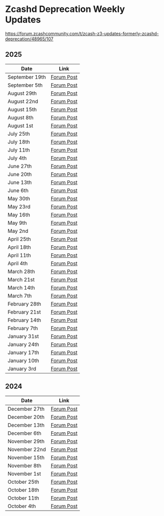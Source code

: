 # Zcashd Deprecation Weekly Updates
https://forum.zcashcommunity.com/t/zcash-z3-updates-formerly-zcashd-deprecation/48965/107
## 2025
| Date | Link |
|----------|----------|
| September 19th | [Forum Post](https://forum.zcashcommunity.com/t/zcash-z3-updates-formerly-zcashd-deprecation/48965/107)|
| September 5th | [Forum Post](https://forum.zcashcommunity.com/t/zcash-z3-updates-formerly-zcashd-deprecation/48965/106)|
| August 29th | [Forum Post](https://forum.zcashcommunity.com/t/zcash-z3-updates-formerly-zcashd-deprecation/48965/105)|
| August 22nd | [Forum Post](https://forum.zcashcommunity.com/t/zcash-z3-updates-formerly-zcashd-deprecation/48965/104) |
| August 15th | [Forum Post](https://forum.zcashcommunity.com/t/zcash-z3-updates-formerly-zcashd-deprecation/48965/102) |
| August 8th | [Forum Post](https://forum.zcashcommunity.com/t/zcash-z3-updates-formerly-zcashd-deprecation/48965/101) |
| August 1st | [Forum Post](https://forum.zcashcommunity.com/t/zcash-z3-updates-formerly-zcashd-deprecation/48965/100) |
| July 25th | [Forum Post](https://forum.zcashcommunity.com/t/zcash-z3-updates-formerly-zcashd-deprecation/48965/99) |
| July 18th | [Forum Post](https://forum.zcashcommunity.com/t/zcash-z3-updates-formerly-zcashd-deprecation/48965/98) |
| July 11th | [Forum Post](https://forum.zcashcommunity.com/t/zcash-z3-updates-formerly-zcashd-deprecation/48965/96) |
| July 4th | [Forum Post](https://forum.zcashcommunity.com/t/zcash-z3-updates-formerly-zcashd-deprecation/48965/95) |
| June 27th | [Forum Post](https://forum.zcashcommunity.com/t/zcash-z3-updates-formerly-zcashd-deprecation/48965/94) |
| June 20th | [Forum Post](https://forum.zcashcommunity.com/t/zcash-z3-updates-formerly-zcashd-deprecation/48965/93) |
| June 13th | [Forum Post](https://forum.zcashcommunity.com/t/zcash-z3-updates-formerly-zcashd-deprecation/48965/92) |
| June 6th | [Forum Post](https://forum.zcashcommunity.com/t/zcash-z3-updates-formerly-zcashd-deprecation/48965/89) |
| May 30th | [Forum Post](https://forum.zcashcommunity.com/t/zcash-z3-updates-formerly-zcashd-deprecation/48965/88) |
| May 23rd | [Forum Post](https://forum.zcashcommunity.com/t/zcash-z3-updates-formerly-zcashd-deprecation/48965/87) |
| May 16th | [Forum Post](https://forum.zcashcommunity.com/t/zcash-z3-updates-formerly-zcashd-deprecation/48965/86) |
| May 9th | [Forum Post](https://forum.zcashcommunity.com/t/zcash-z3-updates-formerly-zcashd-deprecation/48965/85) |
| May 2nd | [Forum Post](https://forum.zcashcommunity.com/t/zcash-z3-updates-formerly-zcashd-deprecation/48965/81) |
| April 25th | [Forum Post](https://forum.zcashcommunity.com/t/zcash-z3-updates-formerly-zcashd-deprecation/48965/66) |
| April 18th | [Forum Post](https://forum.zcashcommunity.com/t/zcash-z3-updates-formerly-zcashd-deprecation/48965/65) |
| April 11th | [Forum Post](https://forum.zcashcommunity.com/t/zcash-z3-updates-formerly-zcashd-deprecation/48965/64) |
| April 4th | [Forum Post](https://forum.zcashcommunity.com/t/zcash-z3-updates-formerly-zcashd-deprecation/48965/63) |
| March 28th | [Forum Post](https://forum.zcashcommunity.com/t/zcash-z3-updates-formerly-zcashd-deprecation/48965/62)   |
| March 21st | [Forum Post](https://forum.zcashcommunity.com/t/zcash-z3-updates-formerly-zcashd-deprecation/48965/61)   |
| March 14th | [Forum Post](https://forum.zcashcommunity.com/t/zcash-z3-updates-formerly-zcashd-deprecation/48965/59)   |
| March 7th | [Forum Post](https://forum.zcashcommunity.com/t/zcashd-deprecation-updates/48965/56)   |
| February 28th | [Forum Post](https://forum.zcashcommunity.com/t/zcashd-deprecation-updates/48965/52)   |
| February 21st | [Forum Post](https://forum.zcashcommunity.com/t/zcashd-deprecation-updates/48965/51)   |
| February 14th | [Forum Post](https://forum.zcashcommunity.com/t/zcashd-deprecation-updates/48965/49)   |
| February 7th | [Forum Post](https://forum.zcashcommunity.com/t/zcashd-deprecation-updates/48965/48)   |
| January 31st | [Forum Post](https://forum.zcashcommunity.com/t/zcashd-deprecation-updates/48965/46)   |
| January 24th | [Forum Post](https://forum.zcashcommunity.com/t/zcashd-deprecation-updates/48965/44)   |
| January 17th  | [Forum Post](https://forum.zcashcommunity.com/t/zcashd-deprecation-updates/48965/41)   |
| January 10th  | [Forum Post](https://forum.zcashcommunity.com/t/zcashd-deprecation-updates/48965/40)   |
| January 3rd  | [Forum Post](https://forum.zcashcommunity.com/t/zcashd-deprecation-updates/48965/37)   |


## 2024
| Date | Link |
|----------|----------|
| December 27th  | [Forum Post](https://forum.zcashcommunity.com/t/zcashd-deprecation-updates/48965/36)   |
| December 20th  | [Forum Post](https://forum.zcashcommunity.com/t/zcashd-deprecation-updates/48965/35)   |
| December 13th  | [Forum Post](https://forum.zcashcommunity.com/t/zcashd-deprecation-updates/48965/34)   |
| December 6th  | [Forum Post](https://forum.zcashcommunity.com/t/zcashd-deprecation-updates/48965/30)   |
| November 29th  | [Forum Post](https://forum.zcashcommunity.com/t/zcashd-deprecation-updates/48965/18)   |
| November 22nd  | [Forum Post](https://forum.zcashcommunity.com/t/zcashd-deprecation-updates/48965/17)   |
| November 15th  | [Forum Post](https://forum.zcashcommunity.com/t/zcashd-deprecation-updates/48965/16)   |
| November 8th  | [Forum Post](https://forum.zcashcommunity.com/t/zcashd-deprecation-updates/48965/14)   |
| November 1st  | [Forum Post](https://forum.zcashcommunity.com/t/zcashd-deprecation-updates/48965/13)   |
| October 25th  | [Forum Post](https://forum.zcashcommunity.com/t/zcashd-deprecation-updates/48965/12)   |
| October 18th  | [Forum Post](https://forum.zcashcommunity.com/t/zcashd-deprecation-updates/48965/11)   |
| October 11th  | [Forum Post](https://forum.zcashcommunity.com/t/zcashd-deprecation-updates/48965/3)   |
| October 4th  | [Forum Post](https://forum.zcashcommunity.com/t/zcashd-deprecation-updates/48965)   |
